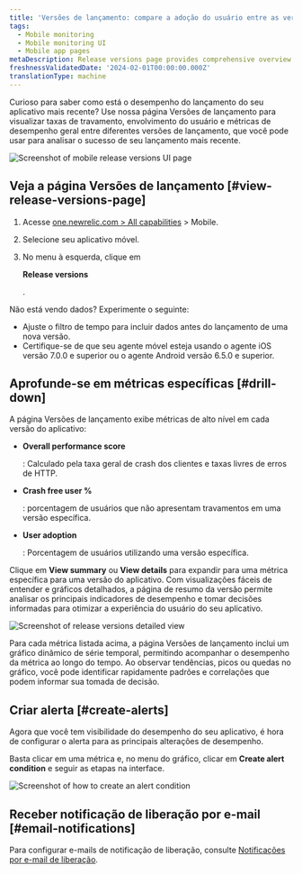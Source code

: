 ```yaml
---
title: 'Versões de lançamento: compare a adoção do usuário entre as versões'
tags:
  - Mobile monitoring
  - Mobile monitoring UI
  - Mobile app pages
metaDescription: Release versions page provides comprehensive overview of their mobile application's performance across different versions.
freshnessValidatedDate: '2024-02-01T00:00:00.000Z'
translationType: machine
---
```





Curioso para saber como está o desempenho do lançamento do seu aplicativo mais recente? Use nossa página Versões de lançamento para visualizar taxas de travamento, envolvimento do usuário e métricas de desempenho geral entre diferentes versões de lançamento, que você pode usar para analisar o sucesso de seu lançamento mais recente.

<img
  title="Mobile release versions page"
  alt="Screenshot of mobile release versions UI page"
  src={mobileReleaseVersions}
/>

## Veja a página Versões de lançamento [#view-release-versions-page]

1. Acesse [one.newrelic.com > All capabilities](https://one.newrelic.com/all-capabilities) > Mobile.

2. Selecione seu aplicativo móvel.

3. No menu à esquerda, clique em

   <DoNotTranslate>**Release versions**</DoNotTranslate>

   .

<Callout variant="tip">
  Não está vendo dados? Experimente o seguinte:

  * Ajuste o filtro de tempo para incluir dados antes do lançamento de uma nova versão.
  * Certifique-se de que seu agente móvel esteja usando o agente iOS versão 7.0.0 e superior ou o agente Android versão 6.5.0 e superior.
</Callout>

## Aprofunde-se em métricas específicas [#drill-down]

A página Versões de lançamento exibe métricas de alto nível em cada versão do aplicativo:

* <DoNotTranslate>**Overall performance score**</DoNotTranslate>

  : Calculado pela taxa geral de crash dos clientes e taxas livres de erros de HTTP.

* <DoNotTranslate>**Crash free user %**</DoNotTranslate>

  : porcentagem de usuários que não apresentam travamentos em uma versão específica.

* <DoNotTranslate>**User adoption**</DoNotTranslate>

  : Porcentagem de usuários utilizando uma versão específica.

Clique em <DoNotTranslate>**View summary**</DoNotTranslate> ou <DoNotTranslate>**View details**</DoNotTranslate> para expandir para uma métrica específica para uma versão do aplicativo. Com visualizações fáceis de entender e gráficos detalhados, a página de resumo da versão permite analisar os principais indicadores de desempenho e tomar decisões informadas para otimizar a experiência do usuário do seu aplicativo.

<img
  title="Details of release versions"
  alt="Screenshot of release versions detailed view"
  src={mobileReleaseVersionsDetails}
/>

Para cada métrica listada acima, a página Versões de lançamento inclui um gráfico dinâmico de série temporal, permitindo acompanhar o desempenho da métrica ao longo do tempo. Ao observar tendências, picos ou quedas no gráfico, você pode identificar rapidamente padrões e correlações que podem informar sua tomada de decisão.

## Criar alerta [#create-alerts]

Agora que você tem visibilidade do desempenho do seu aplicativo, é hora de configurar o alerta para as principais alterações de desempenho.

Basta clicar em uma métrica e, no menu do gráfico, clicar em <DoNotTranslate>**Create alert condition**</DoNotTranslate> e seguir as etapas na interface.

<img
  title="Create an alert condition"
  alt="Screenshot of how to create an alert condition"
  src={mobileCreateAlertCondition}
/>

## Receber notificação de liberação por e-mail [#email-notifications]

Para configurar e-mails de notificação de liberação, consulte [Notificações por e-mail de liberação](docs/mobile-monitoring/mobile-monitoring-ui/mobile-app-pages/mobile-monitoring-email-notifications/#version-trends).